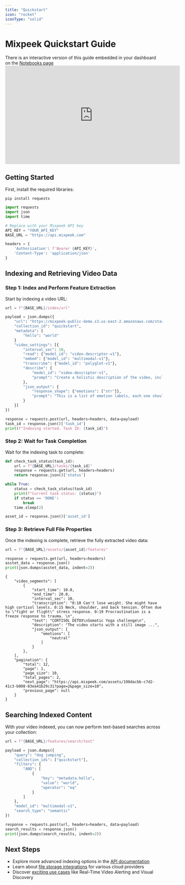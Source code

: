 ```yaml
---
title: "Quickstart"
icon: "rocket"
iconType: "solid"
---
```


# Mixpeek Quickstart Guide

<Note>
  There is an interactive version of this guide embedded in your dashboard on
  the <a href="https://dash.mixpeek.com/notebooks">Notebooks page</a>
</Note>

<iframe
  width="560"
  height="315"
  src="https://www.youtube.com/embed/jkIXzfKBvM0"
  title="YouTube video player"
  frameborder="0"
  allow="accelerometer; autoplay; clipboard-write; encrypted-media; gyroscope; picture-in-picture"
  allowfullscreen
></iframe>

## Getting Started

First, install the required libraries:

`pip install requests`

```python
import requests
import json
import time

# Replace with your Mixpeek API key
API_KEY = "YOUR_API_KEY"
BASE_URL = "https://api.mixpeek.com"

headers = {
    'Authorization': f'Bearer {API_KEY}',
    'Content-Type': 'application/json'
}
```

## Indexing and Retrieving Video Data

### Step 1: Index and Perform Feature Extraction

Start by indexing a video URL:

```python
url = f"{BASE_URL}/index/url"

payload = json.dumps({
    "url": "https://mixpeek-public-demo.s3.us-east-2.amazonaws.com/starter/aussie_agility.mp4",
    "collection_id": "quickstart",
    "metadata": {
        "hello": "world"
    }
    "video_settings": [{
        "interval_sec": 10,
        "read": {"model_id": "video-descriptor-v1"},
        "embed": {"model_id": "multimodal-v1"},
        "transcribe": {"model_id": "polyglot-v1"},
        "describe": {
            "model_id": "video-descriptor-v1",
            "prompt": "Create a holistic description of the video, include sounds and screenplay"
        },
        "json_output": {
            "response_shape": {"emotions": ["str"]},
            "prompt": "This is a list of emotion labels, each one should be a string representing the scene."
        }
    }]
})

response = requests.post(url, headers=headers, data=payload)
task_id = response.json()['task_id']
print(f"Indexing started. Task ID: {task_id}")
```

### Step 2: Wait for Task Completion

Wait for the indexing task to complete:

```python
def check_task_status(task_id):
    url = f"{BASE_URL}/tasks/{task_id}"
    response = requests.get(url, headers=headers)
    return response.json()['status']

while True:
    status = check_task_status(task_id)
    print(f"Current task status: {status}")
    if status == 'DONE':
        break
    time.sleep(2)

asset_id = response.json()['asset_id']
```

### Step 3: Retrieve Full File Properties

Once the indexing is complete, retrieve the fully extracted video data:

```python
url = f"{BASE_URL}/assets/{asset_id}/features"

response = requests.get(url, headers=headers)
asstet_data = response.json()
print(json.dumps(asstet_data, indent=2))
```

```
{
    "video_segments": [
        {
            "start_time": 10.0,
            "end_time": 20.0,
            "interval_sec": 10,
            "transcription": "0:10 Can't lose weight. She might have high cortisol levels. 0:15 Neck, shoulder, and back tension. Often due to \"fight or flight\" stress response. 0:19 Procrastination is a freeze response to trauma. \n",
            "text": "CORTISOL DETOX\nSomatic Yoga challenge\n",
            "description": "The video starts with a still image ...",
            "json_output": {
                "emotions": [
                    "neutral"
                ]
            }
        },
    ],
    "pagination": {
        "total": 12,
        "page": 1,
        "page_size": 10,
        "total_pages": 2,
        "next_page": "https://api.mixpeek.com/assets/198dacbb-c7d2-41c3-b008-83ea41b29c31?page=2&page_size=10",
        "previous_page": null
    }
}
```

## Searching Indexed Content

With your video indexed, you can now perform text-based searches across your collection:

```python
url = f"{BASE_URL}/features/search/text"

payload = json.dumps({
    "query": "dog jumping",
    "collection_ids": ["quickstart"],
    "filters": {
        "AND": [
            {
                "key": "metadata.hello",
                "value": "world",
                "operator": "eq"
            }
        ]
    },
    "model_id": "multimodal-v1",
    "search_type": "semantic"
})

response = requests.post(url, headers=headers, data=payload)
search_results = response.json()
print(json.dumps(search_results, indent=2))
```

## Next Steps

- Explore more advanced indexing options in the [API documentation](/api-documentation)
- Learn about [file storage integrations](/integrations) for various cloud providers
- Discover [exciting use cases](/use-cases) like Real-Time Video Alerting and Visual Discovery
